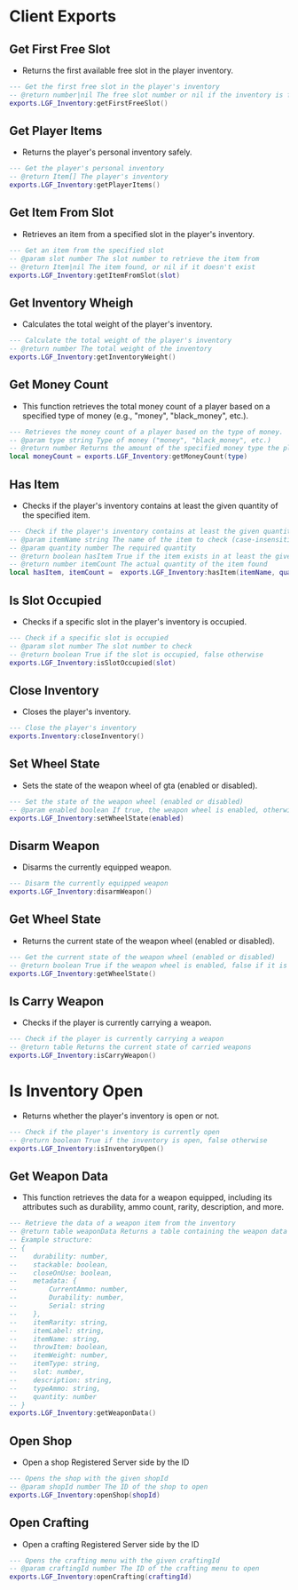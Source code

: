 # Client Exports

## Get First Free Slot

- Returns the first available free slot in the player inventory.

```lua copy
--- Get the first free slot in the player's inventory
-- @return number|nil The free slot number or nil if the inventory is full
exports.LGF_Inventory:getFirstFreeSlot()
```

## Get Player Items

- Returns the player's personal inventory safely.

```lua copy
--- Get the player's personal inventory
-- @return Item[] The player's inventory
exports.LGF_Inventory:getPlayerItems()
```

## Get Item From Slot

- Retrieves an item from a specified slot in the player's inventory.

```lua copy
--- Get an item from the specified slot
-- @param slot number The slot number to retrieve the item from
-- @return Item|nil The item found, or nil if it doesn't exist
exports.LGF_Inventory:getItemFromSlot(slot)
```

## Get Inventory Wheigh

- Calculates the total weight of the player's inventory.

```lua copy
--- Calculate the total weight of the player's inventory
-- @return number The total weight of the inventory
exports.LGF_Inventory:getInventoryWeight()
```

## Get Money Count

- This function retrieves the total money count of a player based on a specified type of money (e.g., "money", "black_money", etc.).

```lua copy
--- Retrieves the money count of a player based on the type of money.
-- @param type string Type of money ("money", "black_money", etc.)
-- @return number Returns the amount of the specified money type the player has in their inventory
local moneyCount = exports.LGF_Inventory:getMoneyCount(type)
```

## Has Item

- Checks if the player's inventory contains at least the given quantity of the specified item.

```lua copy
--- Check if the player's inventory contains at least the given quantity of the specified item
-- @param itemName string The name of the item to check (case-insensitive)
-- @param quantity number The required quantity
-- @return boolean hasItem True if the item exists in at least the given quantity, false otherwise
-- @return number itemCount The actual quantity of the item found
local hasItem, itemCount =  exports.LGF_Inventory:hasItem(itemName, quantity)
```

## Is Slot Occupied

- Checks if a specific slot in the player's inventory is occupied.

```lua copy
--- Check if a specific slot is occupied
-- @param slot number The slot number to check
-- @return boolean True if the slot is occupied, false otherwise
exports.LGF_Inventory:isSlotOccupied(slot)
```

## Close Inventory

- Closes the player's inventory.

```lua copy
--- Close the player's inventory
exports.Inventory:closeInventory()
```

## Set Wheel State

- Sets the state of the weapon wheel of gta (enabled or disabled).

```lua copy
--- Set the state of the weapon wheel (enabled or disabled)
-- @param enabled boolean If true, the weapon wheel is enabled, otherwise it is disabled
exports.LGF_Inventory:setWheelState(enabled)
```

## Disarm Weapon

- Disarms the currently equipped weapon.

```lua copy
--- Disarm the currently equipped weapon
exports.LGF_Inventory:disarmWeapon()
```

## Get Wheel State

- Returns the current state of the weapon wheel (enabled or disabled).

```lua copy
--- Get the current state of the weapon wheel (enabled or disabled)
-- @return boolean True if the weapon wheel is enabled, false if it is disabled
exports.LGF_Inventory:getWheelState()
```

## Is Carry Weapon

- Checks if the player is currently carrying a weapon.

```lua copy
--- Check if the player is currently carrying a weapon
-- @return table Returns the current state of carried weapons
exports.LGF_Inventory:isCarryWeapon()
```

# Is Inventory Open

- Returns whether the player's inventory is open or not.

```lua copy
--- Check if the player's inventory is currently open
-- @return boolean True if the inventory is open, false otherwise
exports.LGF_Inventory:isInventoryOpen()
```

## Get Weapon Data

- This function retrieves the data for a weapon equipped, including its attributes such as durability, ammo count, rarity, description, and more.

```lua copy
--- Retrieve the data of a weapon item from the inventory
-- @return table weaponData Returns a table containing the weapon data
-- Example structure:
-- {
--    durability: number,
--    stackable: boolean,
--    closeOnUse: boolean,
--    metadata: {
--        CurrentAmmo: number,
--        Durability: number,
--        Serial: string
--    },
--    itemRarity: string,
--    itemLabel: string,
--    itemName: string,
--    throwItem: boolean,
--    itemWeight: number,
--    itemType: string,
--    slot: number,
--    description: string,
--    typeAmmo: string,
--    quantity: number
-- }
exports.LGF_Inventory:getWeaponData()
```

## Open Shop

- Open a shop Registered Server side by the ID

```lua copy
--- Opens the shop with the given shopId
-- @param shopId number The ID of the shop to open
exports.LGF_Inventory:openShop(shopId)
```

## Open Crafting

- Open a crafting Registered Server side by the ID

```lua copy
--- Opens the crafting menu with the given craftingId
-- @param craftingId number The ID of the crafting menu to open
exports.LGF_Inventory:openCrafting(craftingId)
```
